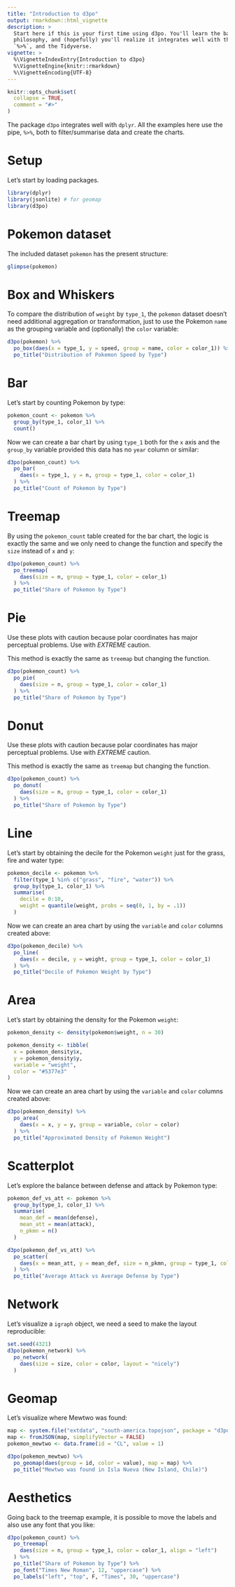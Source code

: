 ```yaml
---
title: "Introduction to d3po"
output: rmarkdown::html_vignette
description: >
  Start here if this is your first time using d3po. You'll learn the basic   
  philosophy, and (hopefully) you'll realize it integrates well with the pipe, 
  `%>%`, and the Tidyverse.
vignette: >
  %\VignetteIndexEntry{Introduction to d3po}
  %\VignetteEngine{knitr::rmarkdown}
  %\VignetteEncoding{UTF-8}
---
```


```r
knitr::opts_chunk$set(
  collapse = TRUE,
  comment = "#>"
)
```

The package `d3po` integrates well with `dplyr`. All the examples here use the 
pipe, `%>%`, both to filter/summarise data and create the charts.

# Setup

Let's start by loading packages.

```r
library(dplyr)
library(jsonlite) # for geomap
library(d3po)
```

# Pokemon dataset

The included dataset `pokemon` has the present structure:
```r
glimpse(pokemon)
```

# Box and Whiskers

To compare the distribution of `weight` by `type_1`, the `pokemon` dataset 
doesn't need additional aggregation or transformation, just to use the Pokemon
`name` as the grouping variable and (optionally) the `color` variable:
```r
d3po(pokemon) %>%
  po_box(daes(x = type_1, y = speed, group = name, color = color_1)) %>%
  po_title("Distribution of Pokemon Speed by Type")
```

# Bar

Let's start by counting Pokemon by type:
```r
pokemon_count <- pokemon %>%
  group_by(type_1, color_1) %>%
  count()
```

Now we can create a bar chart by using `type_1` both for the `x` axis and the
`group_by` variable provided this data has no `year` column or similar:
```r
d3po(pokemon_count) %>%
  po_bar(
    daes(x = type_1, y = n, group = type_1, color = color_1)
  ) %>%
  po_title("Count of Pokemon by Type")
```

# Treemap

By using the `pokemon_count` table created for the bar chart, the logic is 
exactly the same and we only need to change the function and specify the `size` 
instead of `x` and `y`:
```r
d3po(pokemon_count) %>%
  po_treemap(
    daes(size = n, group = type_1, color = color_1)
  ) %>%
  po_title("Share of Pokemon by Type")
```

# Pie

Use these plots with caution because polar coordinates has major perceptual 
problems. Use with *EXTREME* caution.

This method is exactly the same as `treemap` but changing the function.
```r
d3po(pokemon_count) %>%
  po_pie(
    daes(size = n, group = type_1, color = color_1)
  ) %>%
  po_title("Share of Pokemon by Type")
```

# Donut

Use these plots with caution because polar coordinates has major perceptual 
problems. Use with *EXTREME* caution.

This method is exactly the same as `treemap` but changing the function.
```r
d3po(pokemon_count) %>%
  po_donut(
    daes(size = n, group = type_1, color = color_1)
  ) %>%
  po_title("Share of Pokemon by Type")
```

# Line

Let's start by obtaining the decile for the Pokemon `weight` just for the 
grass, fire and water type:
```r
pokemon_decile <- pokemon %>%
  filter(type_1 %in% c("grass", "fire", "water")) %>%
  group_by(type_1, color_1) %>%
  summarise(
    decile = 0:10,
    weight = quantile(weight, probs = seq(0, 1, by = .1))
  )
```

Now we can create an area chart by using the `variable` and `color` columns 
created above:
```r
d3po(pokemon_decile) %>%
  po_line(
    daes(x = decile, y = weight, group = type_1, color = color_1)
  ) %>%
  po_title("Decile of Pokemon Weight by Type")
```

# Area

Let's start by obtaining the density for the Pokemon `weight`:
```r
pokemon_density <- density(pokemon$weight, n = 30)

pokemon_density <- tibble(
  x = pokemon_density$x,
  y = pokemon_density$y,
  variable = "weight",
  color = "#5377e3"
)
```

Now we can create an area chart by using the `variable` and `color` columns 
created above:
```r
d3po(pokemon_density) %>%
  po_area(
    daes(x = x, y = y, group = variable, color = color)
  ) %>%
  po_title("Approximated Density of Pokemon Weight")
```

# Scatterplot

Let's explore the balance between defense and attack by Pokemon type:

```r
pokemon_def_vs_att <- pokemon %>%
  group_by(type_1, color_1) %>%
  summarise(
    mean_def = mean(defense),
    mean_att = mean(attack),
    n_pkmn = n()
  )

d3po(pokemon_def_vs_att) %>%
  po_scatter(
    daes(x = mean_att, y = mean_def, size = n_pkmn, group = type_1, color = color_1)
  ) %>%
  po_title("Average Attack vs Average Defense by Type")
```

# Network

Let's visualize a `igraph` object, we need a seed to make the layout reproducible:
```r
set.seed(4321)
d3po(pokemon_network) %>%
  po_network(
    daes(size = size, color = color, layout = "nicely")
  )
```

# Geomap

Let's visualize where Mewtwo was found:
```r
map <- system.file("extdata", "south-america.topojson", package = "d3po")
map <- fromJSON(map, simplifyVector = FALSE)
pokemon_mewtwo <- data.frame(id = "CL", value = 1)

d3po(pokemon_mewtwo) %>%
  po_geomap(daes(group = id, color = value), map = map) %>%
  po_title("Mewtwo was found in Isla Nueva (New Island, Chile)")
```

# Aesthetics

Going back to the treemap example, it is possible to move the labels and
also use any font that you like:
```r
d3po(pokemon_count) %>%
  po_treemap(
    daes(size = n, group = type_1, color = color_1, align = "left")
  ) %>%
  po_title("Share of Pokemon by Type") %>%
  po_font("Times New Roman", 12, "uppercase") %>%
  po_labels("left", "top", F, "Times", 30, "uppercase")
```
